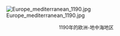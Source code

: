 [[File:Europe_mediterranean_1190.jpg|center]]
<div style="text-align:center; font-size: 90%;">1190年的欧洲-地中海地区</div>